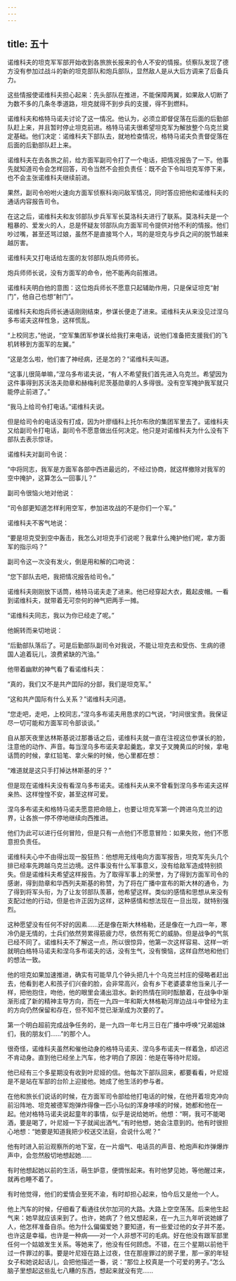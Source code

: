```yaml
---
---
---
```

title: 五十
---



诺维科夫的坦克军军部开始收到各旅旅长报来的令人不安的情报。侦察队发现了德方没有参加过战斗的新的坦克部队和炮兵部队，显然敌人是从大后方调来了后备兵力。

这些情报使诺维科夫担心起来：先头部队在推进，不能保障两翼，如果敌人切断了为数不多的几条冬季道路，坦克就得不到步兵的支援，得不到燃料。

诺维科夫和格特马诺夫讨论了这一情况。他认为，必须立即督促落在后面的后勤部队赶上来，并且暂时停止坦克前进。格特马诺夫很希望坦克军为解放整个乌克兰奠定基础。他们决定：诺维科夫下部队去，就地检查情况，格特马诺夫负责督促落在后面的后勤部队赶上来。

诺维科夫在去各旅之前，给方面军副司令打了一个电话，把情况报告了一下。他事先就知道司令会怎样回答，司令当然不会担负责任：既不会下令叫坦克军停下来，也不会主张诺维科夫继续前进。

果然，副司令吩咐火速向方面军侦察科询问敌军情况，同时答应把他和诺维科夫的通话内容报告司令。

在这之后，诺维科夫和友邻部队步兵军军长莫洛科夫进行了联系。莫洛科夫是一个粗暴的、爱发火的人，总是怀疑友邻部队向方面军司令提供对他不利的情报。他们吵过嘴，甚至还骂过娘，虽然不是直接骂个人，骂的是坦克与步兵之间的脱节越来越厉害。

诺维科夫又打电话给左面的友邻部队炮兵师师长。

炮兵师师长说，没有方面军的命令，他不能再向前推进。

诺维科夫明白他的意图：这位炮兵师长不愿意只起辅助作用，只是保证坦克“射门”，他自己也想“射门”。

诺维科夫和炮兵师长通话刚刚结束，参谋长便走了进来。诺维科夫从来没见过涅乌多布诺夫这样性急，这样慌乱。

“上校同志，”他说，“空军集团军参谋长给我打来电话，说他们准备把支援我们的飞机转移到方面军的左翼。”

“这是怎么啦，他们害了神经病，还是怎的？”诺维科夫叫道。

“这事儿很简单嘛，”涅乌多布诺夫说，“有人不希望我们首先进入乌克兰。希望因为这件事得到苏沃洛夫勋章和赫梅利尼茨基勋章的人多得很。没有空军掩护我军就只能停止前进了。”

“我马上给司令打电话。”诺维科夫说。

但是给司令的电话没有打成，因为叶廖缅科上托尔布欣的集团军里去了。诺维科夫又给副司令打电话，副司令不愿意做出任何决定。他只是对诺维科夫为什么没有下部队去表示惊讶。

诺维科夫对副司令说：

“中将同志，我军是方面军各部中西进最远的，不经过协商，就这样撤除对我军的空中掩护，这算怎么一回事儿？”

副司令很恼火地对他说：

“司令部更知道怎样利用空军，参加进攻战的不是你们一个军。”

诺维科夫不客气地说：

“要是坦克受到空中轰击，我怎么对坦克手们说呢？我拿什么掩护他们呢，拿方面军的指示吗？”

副司令这一次没有发火，倒是用和解的口吻说：

“您下部队去吧，我把情况报告给司令。”

诺维科夫刚刚放下话筒，格特马诺夫走了进来。他已经穿起大衣，戴起皮帽。一看到诺维科夫，就带着无可奈何的神气把两手一摊。

“诺维科夫同志，我以为你已经走了呢。”

他婉转而亲切地说：

“后勤部队落后了。可是后勤部队副司令对我说，不能让坦克去和受伤、生病的德国人追着玩儿，浪费紧缺的汽油。”

他带着幽默的神气看了看诺维科夫：

“真的，我们又不是共产囯际的分部，我们是坦克军。”

“这和共产国际有什么关系？”诺维科夫问道。

“您走吧，走吧，上校同志，”涅乌多布诺夫用恳求的口气说，“时间很宝贵。我保证尽一切可能和方面军司令部谈谈。”

自从那天夜里达林斯基说过那番话之后，诺维科夫就一直在注视这位参谋长的脸，注意他的动作、声音。每当涅乌多布诺夫拿起羹匙，拿叉子叉腌黄瓜的时候，拿电话筒的时候，拿红铅笔、拿火柴的时候，他心里都在想：

“难道就是这只手打掉达林斯基的牙？”

但是现在诺维科夫没有看涅乌多布诺夫。诺维科夫从来不曾看到涅乌多布诺夫这样亲热、这样惶惶不安，甚至这样可爱。

涅乌多布诺夫和格特马诺夫愿意把命赔上，也要让坦克军第一个跨进乌克兰的边界，让各旅一停不停地继续向西推进。

他们为此可以进行任何冒险，但是只有一点他们不愿意冒险：如果失败，他们不愿意担负责任。

诺维科夫心中不由得出现一股狂热：他想用无线电向方面军报告，坦克军先头几个排已经率先跨越乌克兰边境。这件事没有什么军事意义，没有给敌军造成特别损失。但是诺维科夫希望这样报告。为了取得军事上的荣誉，为了得到方面军司令的感谢，得到勋章和华西列夫斯基的称赞，为了将在广播中宣布的斯大林的通令，为了得到将军头衔，为了让友邻部队羡慕，他希望这样。类似的感情和思想从来没有支配过他的行动，但是也许正因为这样，这种感情和想法现在一旦出现，就特别强烈。

这种愿望没有任何不好的因素……还是像在斯大林格勒，还是像在一九四一年，寒冷仍是无情的，士兵们依然劳累得筋疲力尽，依然有死亡的威胁。但是战争的气氛已经不同了。诺维科夫不了解这一点，所以很惊异，他第一次这样容易、这样一听就明白格特马诺夫和涅乌多布诺夫的话，没有生气，没有懊恼，这样自然地和他们的想法一致。

他的坦克如果加速推进，确实有可能早几个钟头把几十个乌克兰村庄的侵略者赶出去，他看到老人和孩子们兴奋的脸，会非常高兴，会有乡下老婆婆拿他当亲儿子一样，把他抱住，吻他，他的眼里会涌出泪水。新的热情在同时酝酿着，在战争中渐渐形成了新的精神主导方向，而在一九四一年和斯大林格勒河岸边战斗中曾经为主的方向仍然保留和存在，但不知不觉已渐渐成为次要的了。

第一个明白超前完成战争任务的，是一九四一年七月三日在广播中呼唤“兄弟姐妹们，我的朋友们……”的那个人。

很奇怪，诺维科夫虽然和催他动身的格特马诺夫、涅乌多布诺夫一样着急，却迟迟不肯动身。直到他已经坐上汽车，他才明白了原因：他是在等待叶尼娅。

他已经有三个多星期没有收到叶尼娅的信。他每次下部队回来，都要看看，叶尼娅是不是站在军部的台阶上迎接他。她成了他生活的参与者。

在他和旅长们说话的时候，在方面军司令部给他打电话的时候，在他开着坦克冲向前沿阵地、坦克被德军炮弹炸得像一匹小马似的浑身哆嗦的时候，她都和他在一起。他对格特马诺夫说起童年的事情，似乎是说给她听。他想：“啊，我可不能喝酒，要是喝了，叶尼娅一下子就闻出酒气。”有时他想，她会注意到的。他有时很担心地想：“她要是知道我把少校送交法庭，会说什么呢？”

他有时进入前沿观察所的地下室，在一片烟气、电话员的声音、枪炮声和炸弹爆炸声中，会忽然殷切地想起她……

有时他想起她以前的生活，萌生妒意，便惆怅起来。有时他梦见她，等他醒过来，就再也睡不着了。

有时他觉得，他们的爱情会至死不渝，有时却担心起来，怕今后又是他一个人。

他上汽车的时候，仔细看了看通往伏尔加河的大路。大路上空空荡荡。后来他生起气来：她早就应该来到了。也许，她病了？他又想起来，在一九三九年听说她嫁了人，他怎样准备自杀。他为什么偏偏爱她？要知道，有一些爱过他的女子并不差。也许这是幸福，也许是一种病——对一个人非想不可的毛病。好在他没有跟军部里任何一个姑娘发生关系。等她来了，他没有任何顾虑。不错，在三个星期以前他干过一件罪过的事。要是叶尼娅在路上过夜，住在那座罪过的房子里，那一家的年轻女子和她说起话儿，会把他描述一番，说：“那位上校真是一个可爱的男子。”怎么脑子里想起这些乱七八糟的东西，想起来就没有完……